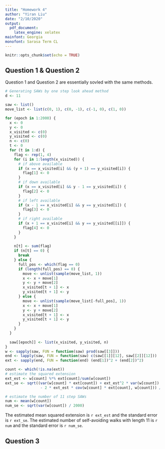 ```yaml
---
title: "Homework 4"
author: "Yiran Liu"
date: "2/10/2020"
output:
  pdf_document:
    latex_engine: xelatex
mainfont: Georgia
monofont: Sarasa Term CL
---
```


```r
knitr::opts_chunk$set(echo = TRUE)
```

## Question 1 & Question 2

Question 1 and Question 2 are essentially sovled with the same methods.
```r
# Generating SAWs by one step look ahead method
d <- 11

saw <- list()
move_list <- list(c(0, 1), c(0, -1), c(-1, 0), c(1, 0))

for (epoch in 1:2000) {
  x <- 0
  y <- 0
  x_visited <- c(0)
  y_visited <- c(0)
  n <- c(0)
  t <- 0
  for (t in 1:d) {
    flag <- rep(1, 4)
    for (i in 1:length(x_visited)) {
      # if above available
      if (x == x_visited[i] && (y + 1) == y_visited[i]) {
        flag[1] <- 0
      }
      # if down available
      if (x == x_visited[i] && y - 1 == y_visited[i]) {
        flag[2] <- 0
      }
      # if left available
      if (x - 1 == x_visited[i] && y == y_visited[i]) {
        flag[3] <- 0
      }
      # if right available
      if (x + 1 == x_visited[i] && y == y_visited[[i]]) {
        flag[4] <- 0
      }
    }
    
    n[t] <- sum(flag)
    if (n[t] == 0) {
      break
    } else {
      full_pos <- which(flag == 0)
      if (length(full_pos) == 0) {
        move <- unlist(sample(move_list, 1))
        x <- x + move[1]
        y <- y + move[2]
        x_visited[t + 1] <- x
        y_visited[t + 1] <- y
      } else {
        move <- unlist(sample(move_list[-full_pos], 1))
        x <- x + move[1]
        y <- y + move[2]
        x_visited[t + 1] <- x
        y_visited[t + 1] <- y
      }
    }
  }
  
  saw[[epoch]] <- list(x_visited, y_visited, n)
}
w <- sapply(saw, FUN = function(saw) prod(saw[[3]]))
end <- lapply(saw, FUN = function(saw) c(saw[[1]][12], saw[[2]][12]))
ext <- sapply(end, FUN = function(end) (end[1])^2 + (end[2])^2)

count <- which(!is.na(ext))
# estimate the squared extension
ext_est <- w[count] %*% ext[count]/sum(w[count])
ext_se <- sqrt((var(w[count] * ext[count]) + ext_est^2 * var(w[count])
                - 2 * ext_est * cov(w[count] * ext[count], w[count])) / 2000 * (mean(w[count]))^2)

# estimate the number of 11 step SAWs
num <- mean(w[count])
num_se <- sqrt(var(w[count]) / 2000)
```

The estimated mean squared extension is `r ext_est` and the standard error is `r ext_se`. The estimated number of self-avoiding walks with length 11 is `r num` and the standard error is `r num_se`.

## Question 3

